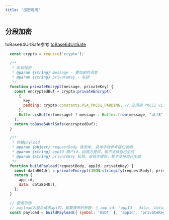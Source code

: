 ```yaml
---
title: '加密说明'
---
```


## 分段加密

toBase64UrlSafe参考 [toBase64UrlSafe](/base64#tobase64urlsafe)

``` javascript
  const crypto = require('crypto');

  /**
   * 私钥加密
   * @param {string} message - 要加密的消息
   * @param {string} privateKey - 私钥
   */
  function privateEncrypt(message, privateKey) {
    const encryptedBuf = crypto.privateEncrypt(
      {
        key,
        padding: crypto.constants.RSA_PKCS1_PADDING, // 必须用 PKCS1 v1.5
      },
      Buffer.isBuffer(message) ? message : Buffer.from(message, "utf8")
    );
    return toBase64UrlSafe(encryptedBuf);
  }

  /**
   * 构建payload
   * @param {object} requestBody 请求体, 具体字段参考接口说明
   * @param {string} appId 商户id，由我方提供，暂不支持自己生成
   * @param {string} privateKey 私钥，由我方提供，暂不支持自己生成
   */
  function buildPayload(requestBody, appId, privateKey) {
    const dataB64Url = privateEncrypt(JSON.stringify(requestBody), privateKey);
    return {
      app_id,
      data: dataB64Url,
    };
  }

  // 使用示例
  // payload为最后请求api时，需要携带的参数: { app_id: 'appId', data: 'dataB64Url' }
  const payload = buildPayload({ symbol: 'USDT' }, 'appId', 'privateKey');
```